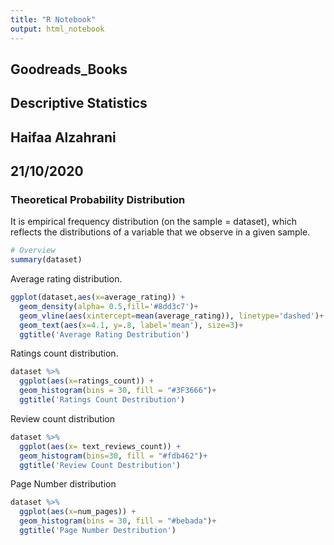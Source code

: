 ```yaml
---
title: "R Notebook"
output: html_notebook
---
```


## Goodreads_Books 
## Descriptive Statistics
## Haifaa Alzahrani
## 21/10/2020

### Theoretical Probability Distribution
It is empirical frequency distribution (on the sample = dataset),
which reflects the distributions of a variable that we observe in a given sample.

```r
# Overview 
summary(dataset)
```
Average rating distribution.
```r
ggplot(dataset,aes(x=average_rating)) +      
  geom_density(alpha= 0.5,fill='#8dd3c7')+ 
  geom_vline(aes(xintercept=mean(average_rating)), linetype='dashed')+
  geom_text(aes(x=4.1, y=.8, label='mean'), size=3)+
  ggtitle('Average Rating Destribution')
```
Ratings count distribution.
```r
dataset %>% 
  ggplot(aes(x=ratings_count)) + 
  geom_histogram(bins = 30, fill = "#3F3666")+ 
  ggtitle('Ratings Count Destribution')
```

Review count distribution
```r
dataset %>% 
  ggplot(aes(x= text_reviews_count)) + 
  geom_histogram(bins=30, fill = "#fdb462")+ 
  ggtitle('Review Count Destribution')
```

Page Number distribution
```r
dataset %>% 
  ggplot(aes(x=num_pages)) + 
  geom_histogram(bins = 30, fill = "#bebada")+ 
  ggtitle('Page Number Destribution')
```